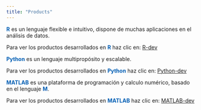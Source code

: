```yaml
---
title: "Products"
---
```


::: {.grid}

::: {.g-col-4}
[**R**]{style="color: #045FB4;"} es un lenguaje flexible e intuitivo, dispone de
muchas aplicaciones en el análisis de datos.

Para ver los productos desarrollados en [**R**]{style="color: #045FB4;"} haz clic
en: [R-dev](/data/products/R.qmd)

:::

::: {.g-col-4}
[**Python**]{style="color: #045FB4;"} es un lenguaje multipropósito y escalable.

Para ver los productos desarrollados en [**Python**]{style="color: #045FB4;"} haz clic en: [Python-dev](/data/products/python.qmd)

:::


::: {.g-col-4} 
[**MATLAB**]{style="color: #045FB4;"} es una plataforma de programación y calculo numérico, basado en el lenguaje [**M**]{style="color: #045FB4;"}.

Para ver los productos desarrollados en [**MATLAB**]{style="color: #045FB4;"} haz clic en: [MATLAB-dev](/data/products/matlab.qmd)

:::

:::













